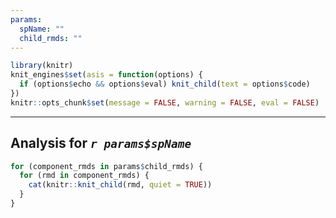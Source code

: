 ```yaml
---
params:
  spName: ""
  child_rmds: ""
---
```


```r
library(knitr)
knit_engines$set(asis = function(options) {
  if (options$echo && options$eval) knit_child(text = options$code)
})
knitr::opts_chunk$set(message = FALSE, warning = FALSE, eval = FALSE)
```

-------------------------------------------------------------------------------

## Analysis for *`r params$spName`*

```r
for (component_rmds in params$child_rmds) {
  for (rmd in component_rmds) {
    cat(knitr::knit_child(rmd, quiet = TRUE))
  }
}
```
